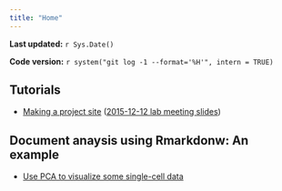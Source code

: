 ```yaml
---
title: "Home"
---
```


**Last updated:** `r Sys.Date()`

**Code version:** `r system("git log -1 --format='%H'", intern = TRUE)`

## Tutorials

*  [Making a project site](tutorial.html) ([2015-12-12 lab meeting slides](../docs/repo-setup-tutorial-stephens-lab-2015-12-03.pdf))


## Document anaysis using Rmarkdonw: An example

*  [Use PCA to visualize some single-cell data](single-cell-pca.html)
